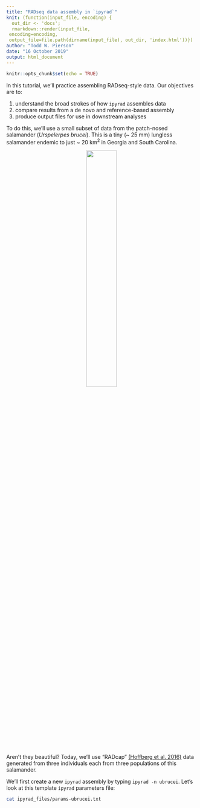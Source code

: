 ```yaml
---
title: "RADseq data assembly in `ipyrad`"
knit: (function(input_file, encoding) {
  out_dir <- 'docs';
  rmarkdown::render(input_file,
 encoding=encoding,
 output_file=file.path(dirname(input_file), out_dir, 'index.html'))})
author: "Todd W. Pierson"
date: "16 October 2019"
output: html_document
---
```


```r
knitr::opts_chunk$set(echo = TRUE)
```

In this tutorial, we'll practice assembling RADseq-style data. Our objectives are to:

1) understand the broad strokes of how `ipyrad` assembles data
2) compare results from a de novo and reference-based assembly
3) produce output files for use in downstream analyses

To do this, we'll use a small subset of data from the patch-nosed salamander (*Urspelerpes brucei*). This is a tiny (~ 25 mm) lungless salamander endemic to just ~ 20 km^2^ in Georgia and South Carolina. 

<center>![](https://live.staticflickr.com/277/19325478625_f58f9b7b15_b.jpg){ width=40% }</center>

\
Aren't they beautiful? Today, we'll use "RADcap" [(Hoffberg et al. 2016)](https://onlinelibrary.wiley.com/doi/abs/10.1111/1755-0998.12566) data generated from three individuals each from three populations of this salamander.

We'll first create a new `ipyrad` assembly by typing `ipyrad -n ubrucei`. Let's look at this template `ipyrad` parameters file:

```bash
cat ipyrad_files/params-ubrucei.txt
```

